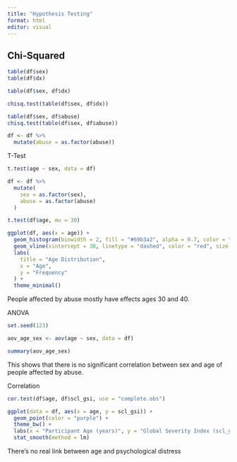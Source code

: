 ```yaml
---
title: "Hypothesis Testing"
format: html
editor: visual
---
```


## Chi-Squared 

```r
table(df$sex)
table(df$dx)
```

```r
table(df$sex, df$dx)
```

```r
chisq.test(table(df$sex, df$dx))
```

```r
table(df$sex, df$abuse)
chisq.test(table(df$sex, df$abuse))

```

```r
df <- df %>%
  mutate(abuse = as.factor(abuse))

```

T-Test

```r
t.test(age ~ sex, data = df)
```

```r
df <- df %>%
  mutate(
    sex = as.factor(sex),
    abuse = as.factor(abuse)
  )
```

```r
t.test(df$age, mu = 30)

```

```r
ggplot(df, aes(x = age)) +
  geom_histogram(binwidth = 2, fill = "#69b3a2", alpha = 0.7, color = "white") +
  geom_vline(xintercept = 30, linetype = "dashed", color = "red", size = 1.2) +
  labs(
    title = "Age Distribution",
    x = "Age",
    y = "Frequency"
  ) +
  theme_minimal()
```

People affected by abuse mostly have effects ages 30 and 40.

ANOVA

```r
set.seed(123)
```

```r
aov_age_sex <- aov(age ~ sex, data = df)
```

```r
summary(aov_age_sex)
```

This shows that there is no significant correlation between sex and age of people affected by abuse.

Correlation

```r
cor.test(df$age, df$scl_gsi, use = "complete.obs")
```

```r
ggplot(data = df, aes(x = age, y = scl_gsi)) + 
  geom_point(color = "purple") +
  theme_bw() +
  labs(x = "Participant Age (years)", y = "Global Severity Index (scl_gsi)") +
  stat_smooth(method = lm)

```

There's no real link between age and psychological distress
